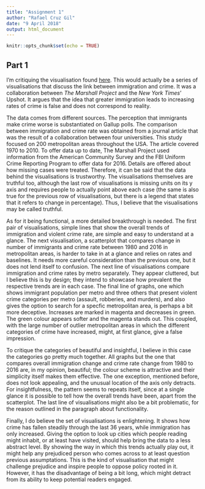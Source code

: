 ```yaml
---
title: "Assignment 1"
author: "Rafael Cruz Gil"
date: "9 April 2018"
output: html_document
---
```


```r
knitr::opts_chunk$set(echo = TRUE)
```

## Part 1

I’m critiquing the visualisation found [here](https://www.themarshallproject.org/2018/03/30/the-myth-of-the-criminal-immigrant?ref=hp-1-112). This would actually be a series of visualisations that discuss the link between immigration and crime. It was a collaboration between *The Marshall Project* and the *New York Times*’ Upshot. It argues that the idea that greater immigration leads to increasing rates of crime is false and does not correspond to reality.

The data comes from different sources. The perception that immigrants make crime worse is substantiated on Gallup polls. The comparison between immigration and crime rate was obtained from a journal article that was the result of a collaboration between four universities. This study focused on 200 metropolitan areas throughout the USA. The article covered 1970 to 2010. To offer data up to date, The Marshall Project used information from the American Community Survey and the FBI Uniform Crime Reporting Program to offer data for 2016. Details are offered about how missing cases were treated. Therefore, it can be said that the data behind the visualisations is trustworthy. The visualisations themselves are truthful too, although the last row of visualisations is missing units on its y axis and requires people to actually point above each case (the same is also true for the previous row of visualisations, but there is a legend that states that it refers to change in percentage). Thus, I believe that the visualisations may be called truthful.

As for it being functional, a more detailed breakthrough is needed. The first pair of visualisations, simple lines that show the overall trends of immigration and violent crime rate, are simple and easy to understand at a glance. The next visualisation, a scatterplot that compares change in number of immigrants and crime rate between 1980 and 2016 in metropolitan areas, is harder to take in at a glance and relies on rates and baselines. It needs more careful consideration than the previous one, but it does not lend itself to confusion. The next line of visualisations compare immigration and crime rates by metro separately. They appear cluttered, but I believe this is by design; they intend to showcase how prevalent the respective trends are in each case. The final line of graphs, one which shows immigrant population per metro and three others that present violent crime categories per metro (assault, robberies, and murders), and also gives the option to search for a specfic metropolitan area, is perhaps a bit more deceptive. Increases are marked in magenta and decreases in green. The green colour appears softer and the magenta stands out. This coupled, with the large number of outlier metropolitan areas in which the different categories of crime have increased, might, at first glance, give a false impression.

To critique the categories of beautiful and insightful, I believe in this case the categories go pretty much together. All graphs but the one that compares overall immigration change and crime rate change from 1980 to 2016 are, in my opinion, beautiful; the colour scheme is attractive and their simplicity itself makes them effective. The one exception, mentioned before, does not look appealing, and the unusual location of the axis only detracts. For insightfulness, the pattern seems to repeats itself, since at a single glance it is possible to tell how the overall trends have been, apart from the scatterplot. The last line of visualisations might also be a bit problematic, for the reason outlined in the paragraph about functionality.

Finally, I do believe the set of visualisations is enlightening. It shows how crime has fallen steadily through the last 36 years, while immigration has only increased. Giving the option to look up cities which people reading might inhabit, or at least have visited, should help bring the data to a less abstract level. By showing the way in which this trends actually play out, it might help any prejudiced person who comes across to at least question previous assumptations. This is the kind of visualisation that might challenge prejudice and inspire people to oppose policy rooted in it. However, it has the disadvantage of being a bit long, which might detract from its ability to keep potential readers engaged. 

